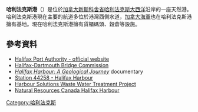 '''哈利法克斯港'''（{{lang-en|Halifax Harbour}}）是位於[[加拿大|加拿大]][[新斯科舍省|新斯科舍省]][[哈利法克斯|哈利法克斯]][[大西洋|大西洋]]沿岸的一座天然港。哈利法克斯港現在主要的航道多位於港灣西側水道，[[加拿大海軍|加拿大海軍]]也在哈利法克斯港擁有基地。現在哈利法克斯港擁有貨櫃碼頭、穀倉等設施。

==參考資料==
*[http://www.portofhalifax.ca Halifax Port Authority - official website]{{Wayback|url=http://www.portofhalifax.ca/ |date=20110430031355 }}
*[https://www.hdbc.ca/ Halifax-Dartmouth Bridge Commission]{{Wayback|url=https://www.hdbc.ca/ |date=20201124005319 }}
*[http://www.movingimages.ca/catalogue/Nature/halifaxharbour.html  ''Halifax Harbour: A Geological Journey'']{{Wayback|url=http://www.movingimages.ca/catalogue/Nature/halifaxharbour.html |date=20200807164949 }} documentary
*[https://web.archive.org/web/20060930050224/http://seaboard.ndbc.noaa.gov/station_page.php?station=44258 Station 44258 - Halifax Harbour]
*[http://www.halifax.ca/harboursol/WhatistheHarbourSolutionsProject.html Harbour Solutions Waste Water Treatment Project]{{Webarchive|url=https://archive.is/20130115123313/http://www.halifax.ca/harboursol/WhatistheHarbourSolutionsProject.html |date=2013-01-15 }}
*[https://web.archive.org/web/20120204112922/http://www.nrcan.gc.ca/halifax/index-eng.php Natural Resources Canada Halifax Harbour]

[[Category:哈利法克斯|Category:哈利法克斯]]